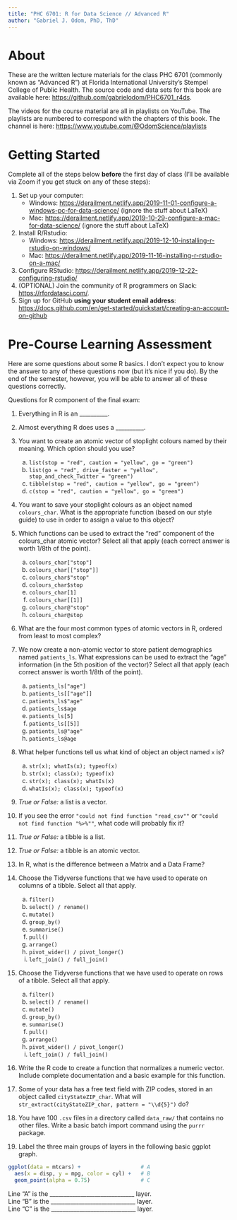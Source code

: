 ```yaml
---
title: "PHC 6701: R for Data Science // Advanced R"
author: "Gabriel J. Odom, PhD, ThD"
---
```


# About
These are the written lecture materials for the class PHC 6701 (commonly known as "Advanced R") at Florida International University's Stempel College of Public Health. The source code and data sets for this book are available here: <https://github.com/gabrielodom/PHC6701_r4ds>.

The videos for the course material are all in playlists on YouTube. The playlists are numbered to correspond with the chapters of this book. The channel is here: <https://www.youtube.com/@OdomScience/playlists>



# Getting Started
Complete all of the steps below **before** the first day of class (I'll be available via Zoom if you get stuck on any of these steps):

1. Set up your computer:
    + Windows: <https://derailment.netlify.app/2019-11-01-configure-a-windows-pc-for-data-science/> (ignore the stuff about LaTeX)
    + Mac: <https://derailment.netlify.app/2019-10-29-configure-a-mac-for-data-science/> (ignore the stuff about LaTeX)
2. Install R/Rstudio:
    + Windows: <https://derailment.netlify.app/2019-12-10-installing-r-rstudio-on-windows/>
    + Mac: <https://derailment.netlify.app/2019-11-16-installing-r-rstudio-on-a-mac/>
3. Configure RStudio: <https://derailment.netlify.app/2019-12-22-configuring-rstudio/>
4. (OPTIONAL) Join the community of R programmers on Slack: <https://rfordatasci.com/>.
5. Sign up for GitHub **using your student email address**: <https://docs.github.com/en/get-started/quickstart/creating-an-account-on-github>



# Pre-Course Learning Assessment
Here are some questions about some R basics. I don't expect you to know the answer to any of these questions now (but it's nice if you do). By the end of the semester, however, you will be able to answer all of these questions correctly.

Questions for R component of the final exam:  

1. Everything in R is an __________. 
2. Almost everything R does uses a __________. 
3. You want to create an atomic vector of stoplight colours named by their meaning. Which option should you use?

    a. `list(stop = "red", caution = "yellow", go = "green")`
    b. `list(go = "red", drive_faster = "yellow", stop_and_check_Twitter = "green")`
    c. `tibble(stop = "red", caution = "yellow", go = "green")` 
    d. `c(stop = "red", caution = "yellow", go = "green")`
    
4. You want to save your stoplight colours as an object named `colours_char`. What is the appropriate function (based on our style guide) to use in order to assign a value to this object?
5. Which functions can be used to extract the "red" component of the colours_char atomic vector? Select all that apply (each correct answer is worth 1/8th of the point).

    a. `colours_char["stop"]`
    b. `colours_char[["stop"]]`
    c. `colours_char$"stop"`
    d. `colours_char$stop`
    e. `colours_char[1]`
    f. `colours_char[[1]]`
    g. `colours_char@"stop"`
    h. `colours_char@stop`
    
6. What are the four most common types of atomic vectors in R, ordered from least to most complex?
7. We now create a non-atomic vector to store patient demographics named `patients_ls`. What expressions can be used to extract the "age" information (in the 5th position of the vector)? Select all that apply (each correct answer is worth 1/8th of the point).


    a. `patients_ls["age"]`
    b. `patients_ls[["age"]]`
    c. `patients_ls$"age"`
    d. `patients_ls$age`
    e. `patients_ls[5]`
    f. `patients_ls[[5]]`
    g. `patients_ls@"age"`
    h. `patients_ls@age`

8. What helper functions tell us what kind of object an object named `x` is?

    a. `str(x); whatIs(x); typeof(x)`
    b. `str(x); class(x); typeof(x)`
    c. `str(x); class(x); whatIs(x)`
    d. `whatIs(x); class(x); typeof(x)`

9. *True or False:* a list is a vector.
10. If you see the error `"could not find function "read_csv""` or `"could not find function "%>%""`, what code will probably fix it?
11. *True or False:* a tibble is a list. 
12. *True or False:* a tibble is an atomic vector. 
13. In R, what is the difference between a Matrix and a Data Frame?
14. Choose the Tidyverse functions that we have used to operate on columns of a tibble. Select all that apply.

    a. `filter()`
    b. `select() / rename()`
    c. `mutate()`
    d. `group_by()`
    e. `summarise()`
    f. `pull()`
    g. `arrange()`
    h. `pivot_wider() / pivot_longer()`
    i. `left_join() / full_join()` 

15. Choose the Tidyverse functions that we have used to operate on rows of a tibble. Select all that apply.

    a. `filter()`
    b. `select() / rename()` 
    c. `mutate()` 
    d. `group_by()` 
    e. `summarise()`
    f. `pull()` 
    g. `arrange()`
    h. `pivot_wider() / pivot_longer()`
    i. `left_join() / full_join()`
    
16. Write the R code to create a function that normalizes a numeric vector. Include complete documentation and a basic example for this function.
17. Some of your data has a free text field with ZIP codes, stored in an object called `cityStateZIP_char`. What will `str_extract(cityStateZIP_char, pattern = "\\d{5}")` do?
18. You have 100 `.csv` files in a directory called `data_raw/` that contains no other files. Write a basic batch import command using the `purrr` package.
19. Label the three main groups of layers in the following basic ggplot graph.

```r
ggplot(data = mtcars) +                   # A
  aes(x = disp, y = mpg, color = cyl) +   # B
  geom_point(alpha = 0.75)                # C
```


Line "A" is the ______________________________ layer.   
Line "B" is the ______________________________ layer.  
Line "C" is the ______________________________ layer. 
